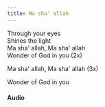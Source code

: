 ```yaml
---
title: Ma sha' allah
---
```



Through your eyes  
Shines the light  
Ma sha' allah, Ma sha' allah  
Wonder of God in you (2x)  

Ma sha' allah, Ma sha' allah (3x)  

Wonder of God in you  

#### Audio
<AudioComponent source="/audio/ma-sha-allah.mp3"/>  





